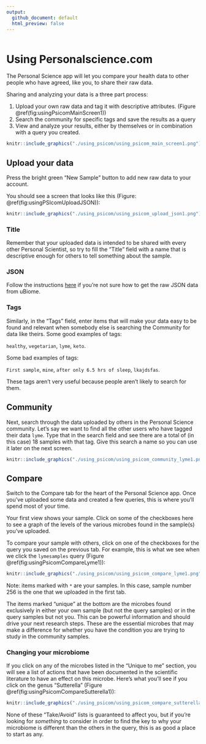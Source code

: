 ```yaml
---
output:
  github_document: default
  html_preview: false
---
```

```r
```


# Using Personalscience.com {#using_psicom}

The Personal Science app will let you compare your health data to other people who have agreed, like you, to share their raw data.

Sharing and analyzing your data is a three part process:

1. Upload your own raw data and tag it with descriptive attributes. (Figure \@ref(fig:usingPsicomMainScreen1))
2. Search the community for specific tags and save the results as a query
3. View and analyze your results, either by themselves or in combination with a query you created.

```r
knitr::include_graphics("./using_psicom/using_psicom_main_screen1.png")

```

## Upload your data

Press the bright green "New Sample" button to add new raw data to your account.

You should see a screen that looks like this (Figure: \@ref(fig:usingPSIcomUploadJSON)):

```r
knitr::include_graphics("./using_psicom/using_psicom_upload_json1.png")

```

### Title

Remember that your uploaded data is intended to be shared with every other Personal Scientist, so try to fill the "Title" field with a name that is descriptive enough for others to tell something about the sample. 


### JSON

Follow the instructions [here](https://github.com/personalscience/public/blob/master/docs/how-to-download-ubiome-json.md) if you're not sure how to get the raw JSON data from uBiome.


### Tags

Similarly, in the "Tags" field, enter items that will make your data easy to be found and relevant when somebody else is searching the Community for data like theirs. Some good examples of tags:

  `healthy`, `vegetarian`, `lyme`, `keto`.

Some bad examples of tags:

`First sample`, `mine`, `after only 6.5 hrs of sleep`, `lkajdsfas`.

These tags aren't very useful because people aren't likely to search for them.

## Community

Next, search through the data uploaded by others in the Personal Science community. Let's say we want to find all the other users who have tagged their data `lyme`. Type that in the search field and see there are a total of (in this case) 18 samples with that tag. Give this search a name so you can use it later on the next screen.

```r
knitr::include_graphics("./using_psicom/using_psicom_community_lyme1.png")

```


## Compare

Switch to the Compare tab for the heart of the Personal Science app. Once you've uploaded some data and created a few queries, this is where you'll spend most of your time.

Your first view shows your sample. Click on some of the checkboxes here to see a graph of the levels of the various microbes found in the sample(s) you've uploaded.

To compare your sample with others, click on one of the checkboxes for the query you saved on the previous tab. For example, this is what we see when we click the `lymesamples` query (Figure \@ref(fig:usingPsicomCompareLyme1)):


```r
knitr::include_graphics("./using_psicom/using_psicom_compare_lyme1.png")

```

Note: items marked with `*` are your samples. In this case, sample number 256 is the one that we uploaded in the first tab.

The items marked "unique" at the bottom are the microbes found exclusively in either your own sample (but not the query samples) or in the query samples but not you. This can be powerful information and should drive your next research steps. These are the essential microbes that may make a difference for whether you have the condition you are trying to study in the community samples. 

### Changing your microbiome

If you click on any of the microbes listed in the "Unique to me" section, you will see a list of actions that have been documented in the scientific literature to have an effect on this microbe. Here's what you'll see if you click on the genus "Sutterella" (Figure \@ref(fig:usingPsicomCompareSutterella1)):


```r
knitr::include_graphics("./using_psicom/using_psicom_compare_sutterella1.png")

```

None of these "Take/Avoid" lists is guaranteed to affect you, but if you're looking for _something_ to consider in order to find the key to why your microbiome is different than the others in the query, this is as good a place to start as any.

